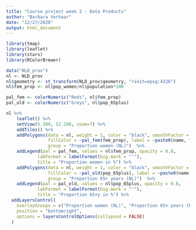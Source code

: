 ```yaml
---
title: "Course project week 2 - Data Products"
author: "Barbara Verhaar"
date: "12/27/2020"
output: html_document
---
```


```r
library(tmap)
library(leaflet)
library(stars)
library(RColorBrewer)
```

```r
data("NLD_prov")
nl <- NLD_prov
nl$geometry <- st_transform(NLD_prov$geometry, "+init=epsg:4326")
nl$fem_prop <- nl$pop_women/nl$population*100

pal_fem <- colorNumeric("Reds", nl$fem_prop)
pal_old <- colorNumeric("Greys", nl$pop_65plus)

nl %>% 
    leaflet() %>% 
    setView(5.389, 52.208, zoom=7) %>% 
    addTiles() %>% 
    addPolygons(data = nl, weight = 1, color = "black", smoothFactor = 0.5, fillOpacity = 0.5, 
                fillColor = ~pal_fem(fem_prop), label = ~paste0(name, ": ", formatC(fem_prop, big.mark = "'")), 
                group = "Proportion women (NL)")  %>% 
    addLegend(pal = pal_fem, values = nl$fem_prop, opacity = 0.8,
            labFormat = labelFormat(big.mark = "'"),
            title = "Proportion women in %") %>% 
    addPolygons(data = nl, weight = 1, color = "black", smoothFactor = 0.5, fillOpacity = 0.5, 
                fillColor = ~pal_old(pop_65plus), label = ~paste0(name, ": ", formatC(pop_65plus, big.mark = "'")), 
                group = "Proportion 65+ years (NL)")  %>% 
    addLegend(pal = pal_old, values = nl$pop_65plus, opacity = 0.8,
            labFormat = labelFormat(big.mark = "'"),
            title = "Proportion 65+y in %") %>% 
  addLayersControl(
    overlayGroups = c("Proportion women (NL)", "Proportion 65+ years (NL)"),
    position = "bottomright",
    options = layersControlOptions(collapsed = FALSE)
  )
```

